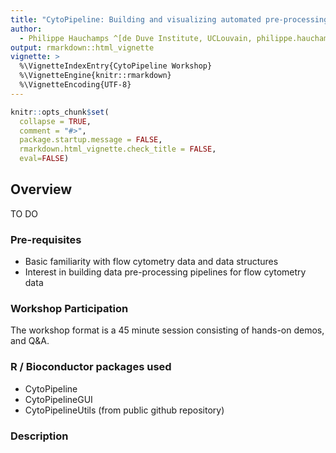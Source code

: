 ```yaml
---
title: "CytoPipeline: Building and visualizing automated pre-processing and quality control pipelines for flow cytometry data"
author:
  - Philippe Hauchamps ^[de Duve Institute, UCLouvain, philippe.hauchamps@uclouvain.be]
output: rmarkdown::html_vignette
vignette: >
  %\VignetteIndexEntry{CytoPipeline Workshop}
  %\VignetteEngine{knitr::rmarkdown}
  %\VignetteEncoding{UTF-8}
---
```


```r
knitr::opts_chunk$set(
  collapse = TRUE,
  comment = "#>",
  package.startup.message = FALSE,
  rmarkdown.html_vignette.check_title = FALSE,
  eval=FALSE)
```

## Overview

TO DO

### Pre-requisites

- Basic familiarity with flow cytometry data and data structures
- Interest in building data pre-processing pipelines for flow cytometry data

### Workshop Participation

The workshop format is a 45 minute session consisting of hands-on demos, 
and Q&A.

### R / Bioconductor packages used
- CytoPipeline
- CytoPipelineGUI
- CytoPipelineUtils (from public github repository)

### Description





